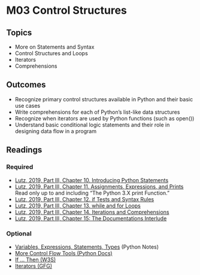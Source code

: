 # M03 Control Structures

## Topics

- More on Statements and Syntax
- Control Structures and Loops 
- Iterators
- Comprehensions

## Outcomes

- Recognize primary control structures available in Python and their basic use cases
- Write comprehensions for each of Python's list-like data structures
- Recognize when iterators are used by Python functions (such as open()) 
- Understand basic conditional logic statements and their role in designing data flow in a program

## Readings

### Required

<ul>
<li><a target="_new" href="https://learning.oreilly.com/library/view/learning-python-5th/9781449355722/ch10.html">Lutz, 2019, Part III, Chapter 10. Introducing Python Statements</a></li>
<li><a target="_new" href="https://learning.oreilly.com/library/view/learning-python-5th/9781449355722/ch11.html">Lutz, 2019, Part III, Chapter 11. Assignments, Expressions, and Prints</a>
Read only up to and including "<span>The Python 3.X print Function."</li>
<li><a target="_new" href="https://learning.oreilly.com/library/view/learning-python-5th/9781449355722/ch12.html">Lutz, 2019, Part III, Chapter 12. if Tests and Syntax Rules</a></li>
<li><a target="_new" href="https://learning.oreilly.com/library/view/learning-python-5th/9781449355722/ch13.html">Lutz, 2019, Part III, Chapter 13. while and for Loops</a></li>
<li><a target="_new" href="https://learning.oreilly.com/library/view/learning-python-5th/9781449355722/ch14.html">Lutz, 2019, Part III, Chapter 14. Iterations and Comprehensions</a></li>
<li><a target="_new" href="https://learning.oreilly.com/library/view/learning-python-5th/9781449355722/ch15.html">Lutz, 2019, Part III, Chapter 15: The Documentations Interlude</a></li>
</ul>

### Optional

<ul>
<li><a target="_new" href="https://thomas-cokelaer.info/tutorials/python/variables.html">Variables, Expressions, Statements, Types</a><span>&nbsp;</span>(Python Notes)</li>
<li><a target="_new" href="https://docs.python.org/3/tutorial/controlflow.html">More Control Flow Tools (Python Docs)</a></li>
<li><a target="_new" href="https://www.w3schools.com/python/python_conditions.asp">If ... Then (W3S)</a></li>
<li><a target="_new" href="https://www.geeksforgeeks.org/iterators-in-python/">Iterators (GFG)</a></li>
</ul>